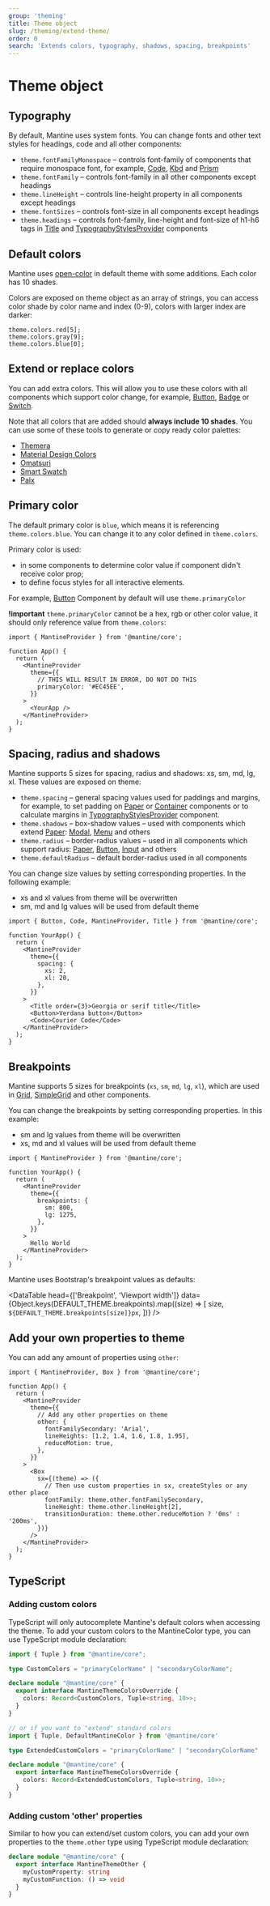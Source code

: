 ```yaml
---
group: 'theming'
title: Theme object
slug: /theming/extend-theme/
order: 0
search: 'Extends colors, typography, shadows, spacing, breakpoints'
---
```



# Theme object

## Typography

By default, Mantine uses system fonts. You can change fonts and other text styles for headings, code and all other components:

- `theme.fontFamilyMonospace` – controls font-family of components that require monospace font, for example, [Code](/core/code/), [Kbd](/core/kbd/) and [Prism](/others/prism/)
- `theme.fontFamily` – controls font-family in all other components except headings
- `theme.lineHeight` – controls line-height property in all components except headings
- `theme.fontSizes` – controls font-size in all components except headings
- `theme.headings` – controls font-family, line-height and font-size of h1-h6 tags in [Title](/core/title/) and [TypographyStylesProvider](/core/typography-styles-provider/) components

<Demo data={ThemeDemos.themeFontsExtend} />

## Default colors

Mantine uses [open-color](https://yeun.github.io/open-color/) in default theme with some additions.
Each color has 10 shades.

Colors are exposed on theme object as an array of strings,
you can access color shade by color name and index (0-9), colors with larger index are darker:

```tsx
theme.colors.red[5];
theme.colors.gray[9];
theme.colors.blue[0];
```

<ThemeColors />

## Extend or replace colors

You can add extra colors. This will allow you to use these colors with all components which support color change,
for example, [Button](/core/button/), [Badge](/core/badge/) or [Switch](/core/switch/).

Note that all colors that are added should **always include 10 shades**.
You can use some of these tools to generate or copy ready color palettes:

- [Themera](https://themera.vercel.app/)
- [Material Design Colors](https://www.materialui.co/colors)
- [Omatsuri](https://omatsuri.app/color-shades-generator)
- [Smart Swatch](https://smart-swatch.netlify.app/)
- [Palx](https://palx.jxnblk.com/)

<Demo data={ThemeDemos.themeColorsExtend} />

## Primary color

The default primary color is `blue`, which means it is referencing `theme.colors.blue`.
You can change it to any color defined in `theme.colors`.

Primary color is used:

- in some components to determine color value if component didn't receive color prop;
- to define focus styles for all interactive elements.

For example, [Button](/core/button/) Component by default will use `theme.primaryColor`

<Demo data={ThemeDemos.primaryColor} />

**!important** `theme.primaryColor` cannot be a hex, rgb or other color value,
it should only reference value from `theme.colors`:

```tsx
import { MantineProvider } from '@mantine/core';

function App() {
  return (
    <MantineProvider
      theme={{
        // THIS WILL RESUlT IN ERROR, DO NOT DO THIS
        primaryColor: '#EC45EE',
      }}
    >
      <YourApp />
    </MantineProvider>
  );
}
```

## Spacing, radius and shadows

Mantine supports 5 sizes for spacing, radius and shadows: xs, sm, md, lg, xl.
These values are exposed on theme:

- `theme.spacing` – general spacing values used for paddings and margins, for example, to set padding on [Paper](/core/paper/) or [Container](/core/container/) components or to calculate margins in [TypographyStylesProvider](/core/typography-styles-provider/) component.
- `theme.shadows` – box-shadow values – used with components which extend [Paper](/core/paper/): [Modal](/core/modal/), [Menu](/core/menu/) and others
- `theme.radius` – border-radius values – used in all components which support radius: [Paper](/core/paper/), [Button](/core/button/), [Input](/core/input/) and others
- `theme.defaultRadius` – default border-radius used in all components

You can change size values by setting corresponding properties. In the following example:

- xs and xl values from theme will be overwritten
- sm, md and lg values will be used from default theme

```tsx
import { Button, Code, MantineProvider, Title } from '@mantine/core';

function YourApp() {
  return (
    <MantineProvider
      theme={{
        spacing: {
          xs: 2,
          xl: 20,
        },
      }}
    >
      <Title order={3}>Georgia or serif title</Title>
      <Button>Verdana button</Button>
      <Code>Courier Code</Code>
    </MantineProvider>
  );
}
```

## Breakpoints

Mantine supports 5 sizes for breakpoints (`xs`, `sm`, `md`, `lg`, `xl`), which are used in [Grid](/core/grid/), [SimpleGrid](/core/simple-grid/) and other components.

You can change the breakpoints by setting corresponding properties.
In this example:

- sm and lg values from theme will be overwritten
- xs, md and xl values will be used from default theme

```tsx
import { MantineProvider } from '@mantine/core';

function YourApp() {
  return (
    <MantineProvider
      theme={{
        breakpoints: {
          sm: 800,
          lg: 1275,
        },
      }}
    >
      Hello World
    </MantineProvider>
  );
}
```

Mantine uses Bootstrap's breakpoint values as defaults:

<DataTable
  head={['Breakpoint', 'Viewport width']}
  data={Object.keys(DEFAULT_THEME.breakpoints).map((size) => [
    size,
    `${DEFAULT_THEME.breakpoints[size]}px`,
  ])}
/>

## Add your own properties to theme

You can add any amount of properties using `other`:

```tsx
import { MantineProvider, Box } from '@mantine/core';

function App() {
  return (
    <MantineProvider
      theme={{
        // Add any other properties on theme
        other: {
          fontFamilySecondary: 'Arial',
          lineHeights: [1.2, 1.4, 1.6, 1.8, 1.95],
          reduceMotion: true,
        },
      }}
    >
      <Box
        sx={(theme) => ({
          // Then use custom properties in sx, createStyles or any other place
          fontFamily: theme.other.fontFamilySecondary,
          lineHeight: theme.other.lineHeight[2],
          transitionDuration: theme.other.reduceMotion ? '0ms' : '200ms',
        })}
      />
    </MantineProvider>
  );
}
```

## TypeScript

### Adding custom colors

TypeScript will only autocomplete Mantine's default colors when accessing the theme. To add your custom colors to the MantineColor type, you can use TypeScript module declaration:
```ts
import { Tuple } from "@mantine/core";

type CustomColors = "primaryColorName" | "secondaryColorName";

declare module "@mantine/core" {
  export interface MantineThemeColorsOverride {
    colors: Record<CustomColors, Tuple<string, 10>>;
  }
}

// or if you want to "extend" standard colors
import { Tuple, DefaultMantineColor } from '@mantine/core'

type ExtendedCustomColors = "primaryColorName" | "secondaryColorName" | DefaultMantineColor;

declare module "@mantine/core" {
  export interface MantineThemeColorsOverride {
    colors: Record<ExtendedCustomColors, Tuple<string, 10>>;
  }
}
```

### Adding custom 'other' properties

Similar to how you can extend/set custom colors, you can add your own properties to the `theme.other` type using TypeScript module declaration:
```ts
declare module "@mantine/core" {
  export interface MantineThemeOther {
    myCustomProperty: string
    myCustomFunction: () => void
  }
}
```
